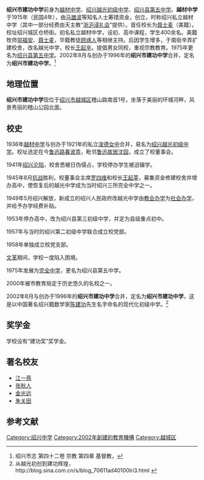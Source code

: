 {{Infobox School
| name        = 绍兴市建功中学
| English name= Shaoxing Jiangong Middle School
| image       = [[File:绍兴市建功中学.jpg|250px]]
| motto       = 诚爱勤朴
| established = 1915年
| type        = [[初级中学|初级中学]]
| district    = {{CHN}}[[浙江省|浙江省]][[绍兴市|绍兴市]]
| principal   = 周如建
| faculty     = 128人
| students    = 1390人
| address     = [[绍兴市|绍兴市]][[越城区|越城区]]稽山路南首1号
| tel         = 0575-88326973 
| mail        = 312000
| website     = http://www.sxjgzx.com/
}}
'''绍兴市建功中学'''前身为[[越材中学|越材中学]]、[[绍兴越光初级中学|绍兴越光初级中学]]、[[绍兴县第五中学|绍兴县第五中学]]。'''越材中学'''于1915年（民国4年），由[[马雄波|马雄波]]等知名人士筹措资金，创立，时称绍兴私立越材中学（其中一部分经费由天主教“[[浙沪浸礼会|浙沪浸礼会]]”提供）。首任校长为[[聂士麦|聂士麦]]（美籍）。校址绍兴城区仓桥街。初名私立越材中学，设初、高中课程，学生400余名。美籍牧师[[邬福安|邬福安]]、[[聂士麦|聂士麦]]，华籍教徒[[顾琢人|顾琢人]]等相继主持。后因学生增多，于南街辛弄扩建校舍，改名越光中学，校长[[王起辛|王起辛]]。提倡男女同校，重视宗教教育。1975年更名为[[绍兴县第五中学|绍兴县第五中学]]。2002年8月与创办于1996年的'''绍兴市建功中学'''合并，定名为'''绍兴市建功中学'''。<ref>绍兴市志 第四十二卷 宗教 第四章 基督教，{{cite web |url=http://www.sx.gov.cn/20050411002106/ |title=存档副本 |accessdate=2012-03-13 |deadurl=yes |archiveurl=https://web.archive.org/web/20120606135348/http://www.sx.gov.cn/20050411002106/ |archivedate=2012-06-06 }}</ref>

==地理位置==

'''绍兴市建功中学'''现位于[[绍兴市|绍兴市]][[越城区|越城区]]稽山路南首1号，坐落于美丽的环城河畔，风景秀丽的稽山公园北面。
==校史==
1936年[[越材中学|越材中学]]与创办于1921年的私立[[浚德女中|浚德女中]]合并，易名为[[绍兴越光初级中学|绍兴越光初级中学]]。校址选定在今[[鲁迅路|鲁迅路]][[春波弄|春波弄]]，毗邻[[鲁迅故居|鲁迅故居]][[沈园|沈园]]，成立了校董事会。 　　

1941年[[绍兴沦陷|绍兴沦陷]]，校舍悉被日伪侵占，学校停办学生被迫辍学。

1945年8月[[抗战|抗战]]胜利，校董事会主席[[罗四维|罗四维]]和校长[[王起莘|王起莘]]，募集资金修建校舍并增办高中，使恢复后的越光中学成为当时绍兴三所完全中学之一。 

1949年5月绍兴解放，新成立的绍兴人民政府改越光中学由[[教会办学|教会办学]]为[[社会办学|社会办学]]，并给予办学经费补贴。

1953年停办高中，改为绍兴县第三初级中学，并定为县级重点初中。

1957年与当时的绍兴第二初级中学联合成立校党部。

1958年单独成立校党支部。

[[文革|文革]]期间，学校一度陷入困境。

1975年发展为[[完全中学|完全中学]]，更名为绍兴县第五中学。

2000年被市教育局定于历史悠久的名校之一。

2002年8月与创办于1996年的'''绍兴市建功中学'''合并，定名为'''绍兴市建功中学'''，这是以中国著名绍兴籍数学家[[陈建功|陈建功]]先生名字命名的现代化初级中学。<ref>从越光初创到建功辉煌，http://blog.sina.com.cn/s/blog_70611ad40100lri3.html {{Wayback|url=http://blog.sina.com.cn/s/blog_70611ad40100lri3.html |date=20160304125645 }}</ref>

==奖学金==
学校设有“建功奖”奖学金。

==著名校友==
* [[江一燕|江一燕]]
* [[张秋人|张秋人]]
* [[金光远|金光远]]
* [[朱关田|朱关田]]

== 参考文献 ==
<references/>

[[Category:绍兴中学|Category:绍兴中学]]
[[Category:2002年創建的教育機構|Category:2002年創建的教育機構]]
[[Category:越城区|Category:越城区]]